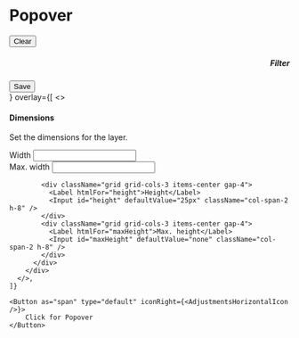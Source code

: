 

<Meta title="Popover" component={Popover} />

# Popover

<div className="flex justify-center">
  <Popover
    {...args}
    side="bottom"
    align="end"
    size="content"
    showClose
    header={
      <div className="flex justify-between items-center">
        <Button type="default" size="tiny">
            Clear
        </Button>
        <h5 className="text-sm text-scale-1200">Filter</h5>
        <Button variant="primary">Save</Button>
      </div>
    }
    overlay={[
      <>
        <div className="grid gap-4">
          <div className="space-y-2">
            <h4 className="font-medium leading-none">Dimensions</h4>
            <p className="text-sm text-slate-500 dark:text-slate-400">
              Set the dimensions for the layer.
            </p>
          </div>
          <div className="grid gap-2">
            <div className="grid grid-cols-3 items-center gap-4">
              <Label htmlFor="width">Width</Label>
              <Input id="width" defaultValue="100%" className="col-span-2 h-8" />
            </div>
            <div className="grid grid-cols-3 items-center gap-4">
              <Label htmlFor="maxWidth">Max. width</Label>
              <Input id="maxWidth" defaultValue="300px" className="col-span-2 h-8" />
            </div>
            <Popover.Separator />

            <div className="grid grid-cols-3 items-center gap-4">
              <Label htmlFor="height">Height</Label>
              <Input id="height" defaultValue="25px" className="col-span-2 h-8" />
            </div>
            <div className="grid grid-cols-3 items-center gap-4">
              <Label htmlFor="maxHeight">Max. height</Label>
              <Input id="maxHeight" defaultValue="none" className="col-span-2 h-8" />
            </div>
          </div>
        </div>
      </>,
    ]}

>

    <Button as="span" type="default" iconRight={<AdjustmentsHorizontalIcon />}>
        Click for Popover
    </Button>

  </Popover>
</div>
